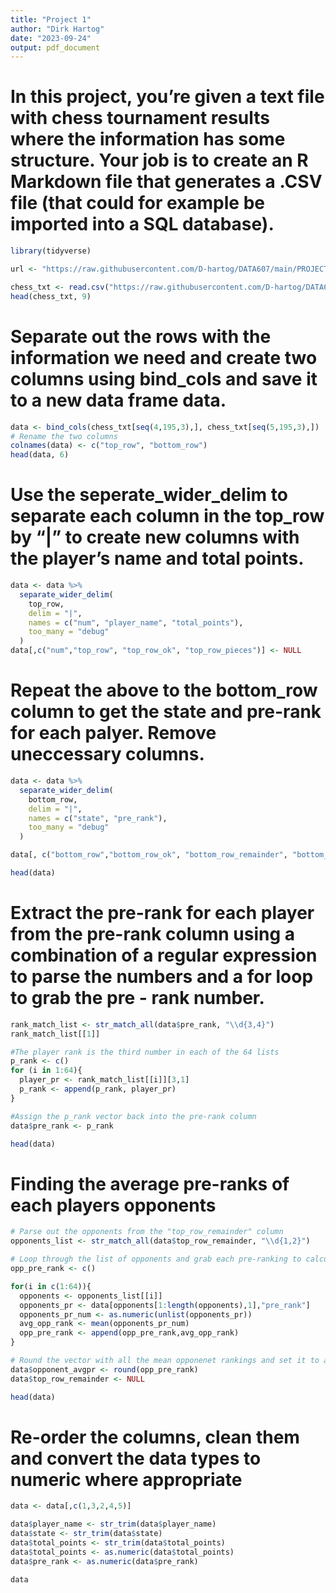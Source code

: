 ```yaml
---
title: "Project 1"
author: "Dirk Hartog"
date: "2023-09-24"
output: pdf_document
---
```

# In this project, you’re given a text file with chess tournament results where the information has some structure. Your job is to create an R Markdown file that generates a .CSV file (that could for example be imported into a SQL database). 

```r
library(tidyverse)
```


```r
url <- "https://raw.githubusercontent.com/D-hartog/DATA607/main/PROJECT1/chess.txt"

chess_txt <- read.csv("https://raw.githubusercontent.com/D-hartog/DATA607/main/PROJECT1/chess.txt")
head(chess_txt, 9)
```

# Separate out the rows with the information we need and create two columns using bind_cols and save it to a new data frame data.

```r
data <- bind_cols(chess_txt[seq(4,195,3),], chess_txt[seq(5,195,3),])
# Rename the two columns
colnames(data) <- c("top_row", "bottom_row")
head(data, 6)
```

# Use the seperate_wider_delim to separate each column in the top_row by "|" to create new columns with the player's name and total points.

```r
data <- data %>%  
  separate_wider_delim(
    top_row,
    delim = "|",
    names = c("num", "player_name", "total_points"), 
    too_many = "debug"
  )
data[,c("num","top_row", "top_row_ok", "top_row_pieces")] <- NULL
```

# Repeat the above to the bottom_row column to get the state and pre-rank for each palyer.  Remove uneccessary columns.  
```r
data <- data %>%  
  separate_wider_delim(
    bottom_row,
    delim = "|",
    names = c("state", "pre_rank"), 
    too_many = "debug"
  )

data[, c("bottom_row","bottom_row_ok", "bottom_row_remainder", "bottom_row_pieces")] <- NULL

head(data)
```

# Extract the pre-rank for each player from the pre-rank column using a combination of a regular expression to parse the numbers and a for loop to grab the pre - rank number. 
```r
rank_match_list <- str_match_all(data$pre_rank, "\\d{3,4}")
rank_match_list[[1]]

#The player rank is the third number in each of the 64 lists
p_rank <- c()
for (i in 1:64){
  player_pr <- rank_match_list[[i]][3,1]
  p_rank <- append(p_rank, player_pr)
}

#Assign the p_rank vector back into the pre-rank column 
data$pre_rank <- p_rank 

head(data)
```

# Finding the average pre-ranks of each players opponents

```r
# Parse out the opponents from the "top_row_remainder" column
opponents_list <- str_match_all(data$top_row_remainder, "\\d{1,2}")

# Loop through the list of opponents and grab each pre-ranking to calculate the mean 
opp_pre_rank <- c()

for(i in c(1:64)){
  opponents <- opponents_list[[i]]
  opponents_pr <- data[opponents[1:length(opponents),1],"pre_rank"]
  opponents_pr_num <- as.numeric(unlist(opponents_pr))
  avg_opp_rank <- mean(opponents_pr_num)
  opp_pre_rank <- append(opp_pre_rank,avg_opp_rank)
}

# Round the vector with all the mean opponenet rankings and set it to a new column and drop the top_row_remainder
data$opponent_avgpr <- round(opp_pre_rank)
data$top_row_remainder <- NULL

head(data)
```

# Re-order the columns, clean them and convert the data types to numeric where appropriate
```r
data <- data[,c(1,3,2,4,5)]

data$player_name <- str_trim(data$player_name)
data$state <- str_trim(data$state)
data$total_points <- str_trim(data$total_points)
data$total_points <- as.numeric(data$total_points)
data$pre_rank <- as.numeric(data$pre_rank)

data
```

